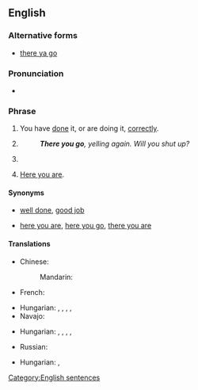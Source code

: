 ==English==

===Alternative forms===
* {{qualifier|more informal}} [[there ya go]]

===Pronunciation===
* {{audio|En-au-there you go.ogg|Audio (AU)|lang=en}}

===Phrase===
{{head|en|phrase}}

# {{lb|en|informal|idiomatic}} You have [[do]]ne it, or are doing it, [[correctly]].
# {{lb|en|informal|idiomatic}} {{non-gloss definition|Expressing [[exasperation]].}}
#: '''''There you go''', yelling again. Will you shut up?''
# {{lb|en|informal|idiomatic}} {{non-gloss definition|Expressing that the conclusion is the same as it was suggested before; the other party's statement actually implies the same thing as one's own idea.}}
# {{lb|en|informal|idiomatic}} {{non-gloss definition|Used while [[give|giving]] someone something.}} [[here you are|Here you are]].

====Synonyms====
* {{sense|doing something correctly}} [[well done]], [[good job]]
* {{sense|when giving}} [[here you are]], [[here you go]], [[there you are]]

====Translations====
{{trans-top|you have done it, or are doing it, correctly}}
* Chinese:
*: Mandarin: {{t|cmn|做得好}}
* French: {{t+|fr|ça y est}}
{{trans-mid}}
* Hungarian: {{t|hu|ez az}}, {{t|hu|jól van}}, {{t|hu|ügyes vagy}}, {{t|hu|meg is van}}, {{t|hu|meg is vagyunk}}
* Navajo: {{t|nv|hóóhó yaʼ}}
{{trans-bottom}}

{{trans-top|expressing exasperation}}
* Hungarian: {{t|hu|na tessék}}, {{t+|hu|tessék}}, {{t+|hu|lám}}, {{t|hu|már megint}}, {{t|hu|bezzeg}}
{{trans-mid}}
* Russian: {{t+|ru|ну вот|sc=Cyrl}}
{{trans-bottom}}

{{trans-top|expressing that the implication of the speaker's statement is actually the same as one's own}}
{{trans-mid}}
* Hungarian: {{t|hu|na látod}}, {{t|hu|na látja}}
{{trans-bottom}}

{{trans-see|here you are}}

[[Category:English sentences]]